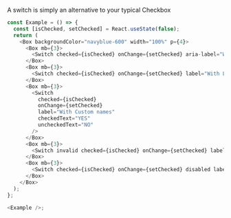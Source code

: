 A switch is simply an alternative to your typical Checkbox

```typescript jsx
const Example = () => {
  const [isChecked, setChecked] = React.useState(false);
  return (
    <Box backgroundColor="navyblue-600" width="100%" p={4}>
      <Box mb={3}>
        <Switch checked={isChecked} onChange={setChecked} aria-label="Without Label" />
      </Box>
      <Box mb={3}>
        <Switch checked={isChecked} onChange={setChecked} label="With Label" />
      </Box>
      <Box mb={3}>
        <Switch
          checked={isChecked}
          onChange={setChecked}
          label="With Custom names"
          checkedText="YES"
          uncheckedText="NO"
        />
      </Box>
      <Box mb={3}>
        <Switch invalid checked={isChecked} onChange={setChecked} label="Invalid" />
      </Box>
      <Box mb={3}>
        <Switch checked={isChecked} onChange={setChecked} disabled label="Disabled" />
      </Box>
    </Box>
  );
};

<Example />;
```

